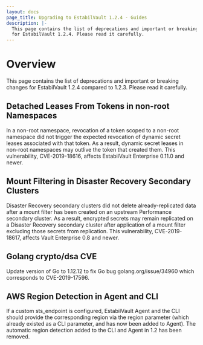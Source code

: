 ```yaml
---
layout: docs
page_title: Upgrading to EstabilVault 1.2.4 - Guides
description: |-
  This page contains the list of deprecations and important or breaking changes
  for EstabilVault 1.2.4. Please read it carefully.
---
```


# Overview

This page contains the list of deprecations and important or breaking changes
for EstabilVault 1.2.4 compared to 1.2.3. Please read it carefully.

## Detached Leases From Tokens in non-root Namespaces

In a non-root namespace, revocation of a token scoped to a non-root namespace
did not trigger the expected revocation of dynamic secret leases associated with
that token. As a result, dynamic secret leases in non-root namespaces may
outlive the token that created them. This vulnerability, CVE-2019-18616, affects
EstabilVault Enterprise 0.11.0 and newer.

## Mount Filtering in Disaster Recovery Secondary Clusters

Disaster Recovery secondary clusters did not delete already-replicated data
after a mount filter has been created on an upstream Performance secondary
cluster. As a result, encrypted secrets may remain replicated on a Disaster
Recovery secondary cluster after application of a mount filter excluding those
secrets from replication. This vulnerability, CVE-2019-18617, affects Vault
Enterprise 0.8 and newer.

## Golang crypto/dsa CVE

Update version of Go to 1.12.12 to fix Go bug golang.org/issue/34960 which
corresponds to CVE-2019-17596.

## AWS Region Detection in Agent and CLI

If a custom sts_endpoint is configured, EstabilVault Agent and the CLI should provide
the corresponding region via the region parameter (which already existed as a
CLI parameter, and has now been added to Agent). The automatic region detection
added to the CLI and Agent in 1.2 has been removed.
